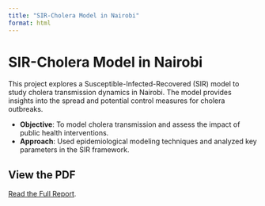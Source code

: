 ```yaml
---
title: "SIR-Cholera Model in Nairobi"
format: html
---
```


# SIR-Cholera Model in Nairobi

This project explores a Susceptible-Infected-Recovered (SIR) model to study cholera transmission dynamics in Nairobi. The model provides insights into the spread and potential control measures for cholera outbreaks.

- **Objective**: To model cholera transmission and assess the impact of public health interventions.
- **Approach**: Used epidemiological modeling techniques and analyzed key parameters in the SIR framework.


## View the PDF

[Read the Full Report](./SIR_Model_Cholera.pdf).
